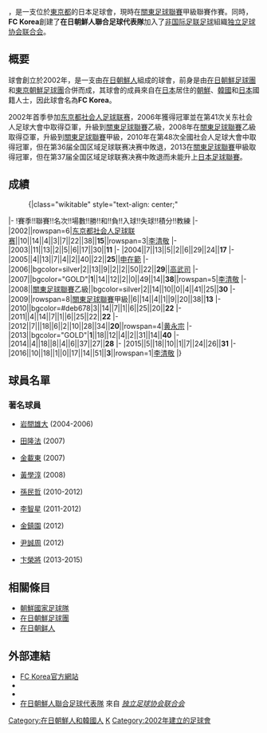 {{noteTA|G1=足球|G2=JLeague}}
{{Infobox football club
| clubname = FC Korea
| image = Logo fckorea.png
| fullname = FC Korea
| nickname = 
| founded  = 2002年
| city = [[日本|日本]][[東京都|東京都]]
| ground   = [[赤羽公园體育场|赤羽公园體育场]] 
| capacity = 1,000
| chairman =
| manager  = {{flagicon|North Korea}} [[李清敬|李清敬]] 
| league   = [[關東足球聯賽|關東足球聯賽]]甲級
| season   = 2015
| position = 關甲，第5名
| website  = http://fckorea.org/
| pattern_la1=| pattern_b1=_redshoulders| pattern_ra1=
  leftarm1=FFFFFF|
  body1=FFFFFF|
  rightarm1=FFFFFF|
  shorts1=FFFFFF|
  socks1=FFFFFF|
  pattern_la2=|pattern_b2=|pattern_ra2=|
  leftarm2=FF0000|body2=FF0000|rightarm2=FF0000|shorts2=FF0000|socks2=FF0000|
}}

{{Nihongo|'''FC Korea'''|FC Korea|Efu Shi Koria}}，是一支位於[[東京都|東京都]]的日本足球會，現時在[[關東足球聯賽|關東足球聯賽]]甲級聯賽作賽。同時，'''FC Korea'''創建了'''在日朝鮮人聯合足球代表隊'''加入了[[非国际足联足球|非国际足联足球]]組織[[獨立足球協會聯合會|独立足球协会联合会]]。

== 概要 ==

球會創立於2002年，是一支由[[在日朝鮮人|在日朝鮮人]]組成的球會，前身是由[[在日朝鮮足球團|在日朝鮮足球團]]和[[東京朝鮮足球團|東京朝鮮足球團]]合併而成，其球會的成員來自在[[日本|日本]]居住的[[朝鮮|朝鮮]]、[[韓國|韓國]]和[[日本|日本]]國籍人士，因此球會名為'''FC Korea'''。

2002年首季參加[[东京都社会人足球联赛|东京都社会人足球联赛]]，2006年獲得冠軍並在第41次关东社会人足球大會中取得亞軍，升級到[[關東足球聯賽|關東足球聯賽]]乙級，2008年在[[關東足球聯賽|關東足球聯賽]]乙級取得亞軍，升級到[[關東足球聯賽|關東足球聯賽]]甲級，2010年在第48次全國社会人足球大會中取得冠軍，但在第36届全国区域足球联赛决赛中敗退，2013在[[關東足球聯賽|關東足球聯賽]]甲級取得冠軍，但在第37届全国区域足球联赛决赛中敗退而未能升上[[日本足球聯賽_(1999年以後)|日本足球聯賽]]。

== 成績 ==
:{|class="wikitable" style="text-align: center;"
|-
!賽季!!聯賽!!名次!!場數!!勝!!和!!負!!入球!!失球!!積分!!教練
|-
|2002||rowspan=6|[[东京都社会人足球联赛|东京都社会人足球联赛]]||10||14||4||3||7||22||38||'''15'''||rowspan=3|[[李清敬|李清敬]]
|-
|2003||11||13||2||5||6||17||30||'''11'''
|-
|2004||7||13||5||2||6||29||24||'''17'''
|-
|2005||4||13||7||4||2||40||22||'''25'''||[[申在範|申在範]]
|-
|2006||bgcolor=silver|2||13||9||2||2||50||22||'''29'''||[[高武司|高武司]]
|-
|2007||bgcolor="GOLD"|'''1'''||14||12||2||0||49||14||'''38'''||rowspan=5|[[李清敬|李清敬]]
|-
|2008||[[關東足球聯賽|關東足球聯賽]]乙級||bgcolor=silver|2||14||10||0||4||41||25||'''30'''
|-
|2009||rowspan=8|[[關東足球聯賽|關東足球聯賽]]甲級||6||14||4||1||9||20||38||'''13'''
|-
|2010||bgcolor=#deb678|3||14||7||1||6||25||20||'''22'''
|-
|2011||4||14||7||1||6||25||22||'''22'''
|-
|2012||7|||18||6||2||10||28||34||'''20'''||rowspan=4|[[黄永宗|黄永宗]]
|-
|2013||bgcolor="GOLD"|'''1'''||18||12||4||2||31||14||'''40'''
|-
|2014||4||18||8||4||6||37||27||'''28'''
|-
|2015||5||18||10||1||7||24||26||'''31'''
|-
|2016||10||18||1||0||17||14||51||'''3'''||rowspan=1|[[李清敬|李清敬]]
|}

== 球員名單 ==
{{Fs start}}
{{Fs player|no= 1|nat=PRK|pos=GK|name=[[李在根|李在根]]}}
{{Fs player|no= 3|nat=PRK|pos=DF|name=[[慎鏞紀|慎鏞紀]]}}
{{Fs player|no= 4|nat=PRK|pos=DF|name=[[申基永|申基永]]}}
{{Fs player|no= 5|nat=PRK|pos=DF|name=[[許亮|許亮]]}}
{{Fs player|no= 6|nat=PRK|pos=MF|name=[[申載南|申載南]]}}
{{Fs player|no= 7|nat=KOR|pos=MF|name=[[温盛泰|温盛泰]]}}
{{Fs player|no= 8|nat=KOR|pos=MF|name=[[尹星二|尹星二]]}}
{{Fs player|no= 9|nat=KOR|pos=FW|name=[[安聖台|安聖台]]}}
{{Fs player|no=10|nat=KOR|pos=FW|name=[[姜豪|姜豪]]}}
{{Fs player|no=11|nat=KOR|pos=FW|name=[[李善哲|李善哲]]}}
{{Fs mid}}
{{Fs player|no=14|nat=JPN|pos=MF|name=[[谷山健|谷山健]]}}
{{Fs player|no=16|nat=KOR|pos=MF|name=[[高智成|高智成]]}}
{{Fs player|no=17|nat=JPN|pos=MF|name=[[秋元海人|秋元海人]]}}
{{Fs player|no=18|nat=PRK|pos=DF|name=[[鄭壯輝|鄭壯輝]]}}
{{Fs player|no=19|nat=PRK|pos=FW|name=[[金秀勇|金秀勇]]}}
{{Fs player|no=20|nat=KOR|pos=MF|name=[[金光佑|金光佑]]}}
{{Fs player|no=23|nat=JPN|pos=MF|name=[[相葉翔太|相葉翔太]]}}
{{Fs player|no=25|nat=PRK|pos=MF|name=[[康貴成|康貴成]]}}
{{Fs player|no=31|nat=PRK|pos=GK|name=[[李勇真|李勇真]]}}
{{Fs player|no=33|nat=PRK|pos=DF|name=[[黄永宗|黄永宗]]}}
{{Fs end}}

===著名球員===
*{{flagicon|Japan}} [[岩間雄大|岩間雄大]] (2004-2006)
*{{flagicon|South Korea}} [[田隆法|田隆法]]  (2007)
*{{flagicon|South Korea}} [[金載東|金載東]] (2007)
*{{flagicon|North Korea}} [[黃學淳|黃學淳]] (2008)
*{{flagicon|North Korea}} [[孫民哲|孫民哲]] (2010-2012)
*{{flagicon|North Korea}} [[李智星|李智星]] (2011-2012)
*{{flagicon|South Korea}} [[金鎮園|金鎮園]] (2012)
*{{flagicon|South Korea}} [[尹誠周|尹誠周]] (2012)
*{{flagicon|North Korea}} [[卞榮將|卞榮將]] (2013-2015)


==相關條目==
*[[朝鮮國家足球隊|朝鮮國家足球隊]]
*[[在日朝鮮足球團|在日朝鮮足球團]]
*[[在日朝鲜人|在日朝鲜人]]

==外部連結==
* [https://web.archive.org/web/20190709122216/http://fckorea.org/ FC Korea官方網站] {{jp icon}}
* {{Facebook|fckorea1961}}
* {{Twitter|FC_KOREA}}
*[http://www.conifa.org/en/members/united-koreans-in-japan/ 在日朝鮮人聯合足球代表隊]{{Wayback|url=http://www.conifa.org/en/members/united-koreans-in-japan/ |date=20181106132044 }} 來自 ''[[獨立足球協會聯合會|独立足球协会联合会]]''{{en icon}}

[[Category:在日朝鮮人和韓國人|Category:在日朝鮮人和韓國人]]
[[Category:日本足球俱樂部|K]]
[[Category:2002年建立的足球會|Category:2002年建立的足球會]]